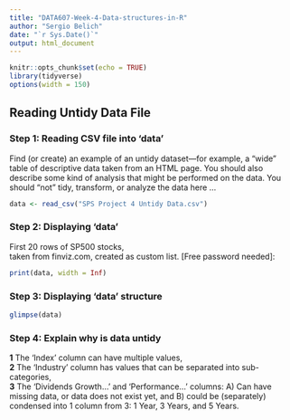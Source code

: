 ```yaml
---
title: "DATA607-Week-4-Data-structures-in-R"
author: "Sergio Belich"
date: "`r Sys.Date()`"
output: html_document
---
```

```r
knitr::opts_chunk$set(echo = TRUE)
library(tidyverse)
options(width = 150)
```

## Reading Untidy Data File

### Step 1: Reading CSV file into 'data'

Find (or create) an example of an untidy dataset—for example, a “wide” table of descriptive data taken from an HTML page.  You should also describe some kind of analysis that might be performed on the data.  You should "not" tidy, transform, or analyze the data here ...

```r
data <- read_csv("SPS Project 4 Untidy Data.csv")
```

### Step 2: Displaying 'data'

First 20 rows of SP500 stocks, <br>
taken from finviz.com, created as custom list. [Free password needed]:
```r
print(data, width = Inf)
```

### Step 3: Displaying 'data' structure
```r
glimpse(data)
```

### Step 4: Explain why is data untidy

**1** The 'Index' column can have multiple values, <br>
**2** The 'Industry' column has values that can be separated into sub-categories, <br>
**3** The 'Dividends Growth...' and 'Performance...' columns:
       A) Can have missing data, or data does not exist yet, and 
       B) could be (separately) condensed into 1 column from 3:
          1 Year, 3 Years, and 5 Years.
